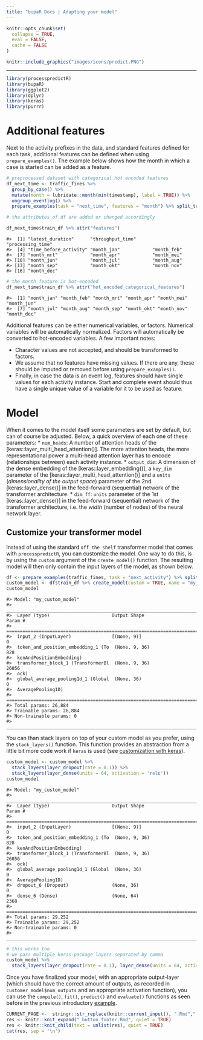 ```yaml
---
title: "bupaR Docs | Adapting your model"
---
```


```r
knitr::opts_chunk$set(
  collapse = TRUE,
  eval = FALSE,
  cache = FALSE
)
```

```r
knitr::include_graphics("images/icons/predict.PNG")
```

***

```r
library(processpredictR)
library(bupaR)
library(ggplot2)
library(dplyr)
library(keras)
library(purrr)
```

# Additional features
Next to the activity prefixes in the data, and standard features defined for each task, additional features can be defined when using `prepare_examples()`. The example below shows how the month in which a case is started can be added as a feature. 

```r
# preprocessed dataset with categorical hot encoded features
df_next_time <- traffic_fines %>% 
  group_by_case() %>%
  mutate(month = lubridate::month(min(timestamp), label = TRUE)) %>%
  ungroup_eventlog() %>%
  prepare_examples(task = "next_time", features = "month") %>% split_train_test()
```

```r
# the attributes of df are added or changed accordingly

df_next_time$train_df %>% attr("features")
```

```
#>  [1] "latest_duration"      "throughput_time"      "processing_time"     
#>  [4] "time_before_activity" "month_jan"            "month_feb"           
#>  [7] "month_mrt"            "month_apr"            "month_mei"           
#> [10] "month_jun"            "month_jul"            "month_aug"           
#> [13] "month_sep"            "month_okt"            "month_nov"           
#> [16] "month_dec"
```

```r
# the month feature is hot-encoded
df_next_time$train_df %>% attr("hot_encoded_categorical_features")
```

```
#>  [1] "month_jan" "month_feb" "month_mrt" "month_apr" "month_mei" "month_jun"
#>  [7] "month_jul" "month_aug" "month_sep" "month_okt" "month_nov" "month_dec"
```

Additional features can be either numerical variables, or factors. Numerical variables will be automatically normalized. Factors will automatically be converted to hot-encoded variables. A few important notes: 

* Character values are not accepted, and should be transformed to factors. 
* We assume that no features have missing values. If there are any, these should be imputed or removed before using `prepare_examples()`. 
* Finally, in case the data is an event log, features should have single values for each activity instance. Start and complete event should thus have a single unique value of a variable for it to be used as feature. 

# Model
When it comes to the model itself some parameters are set by default, but can of course be adjusted. Below, a quick overview of each one of these parameters:
* `num_heads`: A number of attention heads of the [keras::layer_multi_head_attention()]. The more attention heads, the more representational power a multi-head attention layer has to encode (relationships between) each activity instance.
* `output_dim`: A dimension of the dense embedding of the [keras::layer_embedding()], a `key_dim` parameter of the [keras::layer_multi_head_attention()] and a `units` (_dimensionality of the output space_) parameter of the 2nd [keras::layer_dense()] in the feed-forward (sequential) network of the transformer architecture.
* `dim_ff`: `units` parameter of the 1st [keras::layer_dense()] in the feed-forward (sequential) network of the transformer architecture, i.e. the _width_ (number of nodes) of the neural network layer. 

## Customize your transformer model
Instead of using the standard `off the shelf` transformer model that comes with `processpredictR`, you can customize the model. One way to do this, is by using the `custom` argument of the `create_model()` function. The resulting model will then only contain the input layers of the model, as shown below. 

```r
df <- prepare_examples(traffic_fines, task = "next_activity") %>% split_train_test()
custom_model <- df$train_df %>% create_model(custom = TRUE, name = "my_custom_model")
custom_model
```


```
#> Model: "my_custom_model"
#> ________________________________________________________________________________
#>  Layer (type)                       Output Shape                    Param #     
#> ================================================================================
#>  input_2 (InputLayer)               [(None, 9)]                     0           
#>  token_and_position_embedding_1 (To  (None, 9, 36)                  828         
#>  kenAndPositionEmbedding)                                                       
#>  transformer_block_1 (TransformerBl  (None, 9, 36)                  26056       
#>  ock)                                                                           
#>  global_average_pooling1d_1 (Global  (None, 36)                     0           
#>  AveragePooling1D)                                                              
#> ================================================================================
#> Total params: 26,884
#> Trainable params: 26,884
#> Non-trainable params: 0
#> ________________________________________________________________________________
```

You can than stack layers on top of your custom model as you prefer, using the `stack_layers()` function. This function provides an abstraction from a little bit more code work if `keras` is used (see [customization with keras](https://bupaverse.github.io/docs/predict_keras.html)).

```r
custom_model <- custom_model %>%
  stack_layers(layer_dropout(rate = 0.1)) %>% 
  stack_layers(layer_dense(units = 64, activation = 'relu'))
custom_model
```

```
#> Model: "my_custom_model"
#> ________________________________________________________________________________
#>  Layer (type)                       Output Shape                    Param #     
#> ================================================================================
#>  input_2 (InputLayer)               [(None, 9)]                     0           
#>  token_and_position_embedding_1 (To  (None, 9, 36)                  828         
#>  kenAndPositionEmbedding)                                                       
#>  transformer_block_1 (TransformerBl  (None, 9, 36)                  26056       
#>  ock)                                                                           
#>  global_average_pooling1d_1 (Global  (None, 36)                     0           
#>  AveragePooling1D)                                                              
#>  dropout_6 (Dropout)                (None, 36)                      0           
#>  dense_6 (Dense)                    (None, 64)                      2368        
#> ================================================================================
#> Total params: 29,252
#> Trainable params: 29,252
#> Non-trainable params: 0
#> ________________________________________________________________________________

```

```r
# this works too
# we pass multiple keras-package layers separated by comma
custom_model %>%
  stack_layers(layer_dropout(rate = 0.1), layer_dense(units = 64, activation = 'relu'))
```

Once you have finalized your model, with an appropriate output-layer (which should have the correct amount of outputs, as recorded in `customer_model$num_outputs` and an appropriate activation function), you can use the `compile()`, `fit()`, `predict()` and `evaluate()` functions as seen before in the previous introductory [example](https://bupaverse.github.io/docs/predict_workflow.html). 


```r
CURRENT_PAGE <-  stringr::str_replace(knitr::current_input(), ".Rmd",".html")
res <- knitr::knit_expand("_button_footer.Rmd", quiet = TRUE)
res <- knitr::knit_child(text = unlist(res), quiet = TRUE)
cat(res, sep = '\n')
```


